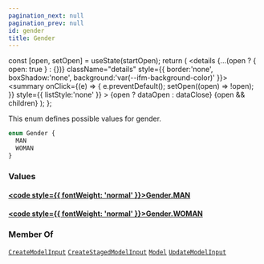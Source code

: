 ```yaml
---
pagination_next: null
pagination_prev: null
id: gender
title: Gender
---
```









  const [open, setOpen] = useState(startOpen);
  return (
    <details {...(open ? { open: true } : {})} className="details" style={{ border:'none', boxShadow:'none', background:'var(--ifm-background-color)' }}>
      <summary
        onClick={(e) => {
          e.preventDefault();
          setOpen((open) => !open);
        }}
        style={{ listStyle:'none' }}
      >
      {open ? dataOpen : dataClose}
      </summary>
      {open && children}
    </details>
  );
};








This enum defines possible values for gender.


```graphql
enum Gender {
  MAN
  WOMAN
}
```




### Values

#### [<code style={{ fontWeight: 'normal' }}>Gender.<b>MAN</b></code>](#)  
> 
> 
> 
> 

#### [<code style={{ fontWeight: 'normal' }}>Gender.<b>WOMAN</b></code>](#)  
> 
> 
> 
> 





### Member Of

[`CreateModelInput`](/types/inputs/create-model-input)  <Badge class="badge badge--secondary" text="input"/><Bullet />[`CreateStagedModelInput`](/types/inputs/create-staged-model-input)  <Badge class="badge badge--secondary" text="input"/><Bullet />[`Model`](/types/objects/model)  <Badge class="badge badge--secondary" text="object"/><Bullet />[`UpdateModelInput`](/types/inputs/update-model-input)  <Badge class="badge badge--secondary" text="input"/>

